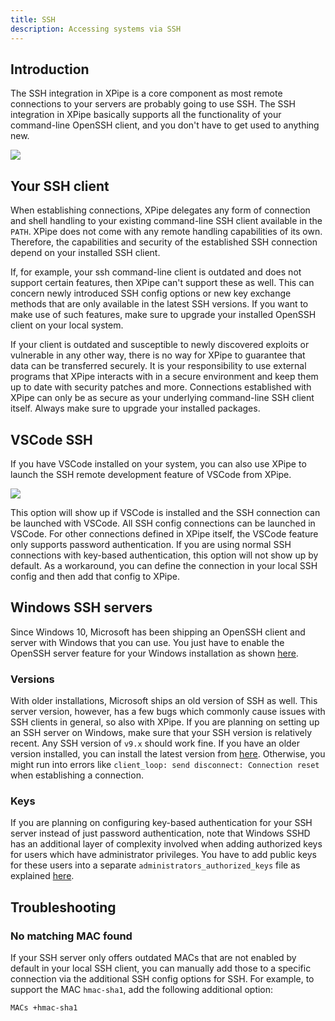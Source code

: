 ```yaml
---
title: SSH
description: Accessing systems via SSH
---
```


## Introduction

The SSH integration in XPipe is a core component as most remote connections to your servers are probably going to use SSH. The SSH integration in XPipe basically supports all the functionality of your command-line OpenSSH client, and you don't have to get used to anything new.

![](/images/ssh.png)

## Your SSH client

When establishing connections, XPipe delegates any form of connection and shell handling to your existing command-line SSH client available in the `PATH`. XPipe does not come with any remote handling capabilities of its own. Therefore, the capabilities and security of the established SSH connection depend on your installed SSH client.

If, for example, your ssh command-line client is outdated and does not support certain features, then XPipe can't support these as well. This can concern newly introduced SSH config options or new key exchange methods that are only available in the latest SSH versions. If you want to make use of such features, make sure to upgrade your installed OpenSSH client on your local system.

If your client is outdated and susceptible to newly discovered exploits or vulnerable in any other way, there is no way for XPipe to guarantee that data can be transferred securely. It is your responsibility to use external programs that XPipe interacts with in a secure environment and keep them up to date with security patches and more. Connections established with XPipe can only be as secure as your underlying command-line SSH client itself. Always make sure to upgrade your installed packages.

## VSCode SSH

If you have VSCode installed on your system, you can also use XPipe to launch the SSH remote development feature of VSCode from XPipe.

![](/images/ssh-menu.png)

This option will show up if VSCode is installed and the SSH connection can be launched with VSCode. All SSH config connections can be launched in VSCode. For other connections defined in XPipe itself, the VSCode feature only supports password authentication. If you are using normal SSH connections with key-based authentication, this option will not show up by default. As a workaround, you can define the connection in your local SSH config and then add that config to XPipe.

## Windows SSH servers

Since Windows 10, Microsoft has been shipping an OpenSSH client and server with Windows that you can use. You just have to enable the OpenSSH server feature for your Windows installation as shown [here](https://learn.microsoft.com/en-us/windows-server/administration/openssh/openssh_install_firstuse?tabs=gui&pivots=windows-server-2022).

### Versions

With older installations, Microsoft ships an old version of SSH as well. This server version, however, has a few bugs which commonly cause issues with SSH clients in general, so also with XPipe. If you are planning on setting up an SSH server on Windows, make sure that your SSH version is relatively recent. Any SSH version of `v9.x` should work fine. If you have an older version installed, you can install the latest version from [here](https://github.com/PowerShell/Win32-OpenSSH/wiki/Install-Win32-OpenSSH). Otherwise, you might run into errors like `client_loop: send disconnect: Connection reset` when establishing a connection.

### Keys

If you are planning on configuring key-based authentication for your SSH server instead of just password authentication, note that Windows SSHD has an additional layer of complexity involved when adding authorized keys for users which have administrator privileges. You have to add public keys for these users into a separate `administrators_authorized_keys` file as explained [here](https://learn.microsoft.com/en-us/windows-server/administration/openssh/openssh_keymanagement#administrative-user).

## Troubleshooting

### No matching MAC found

If your SSH server only offers outdated MACs that are not enabled by default in your local SSH client, you can manually add those to a specific connection via the additional SSH config options for SSH. For example, to support the MAC `hmac-sha1`, add the following additional option:

```
MACs +hmac-sha1
```



